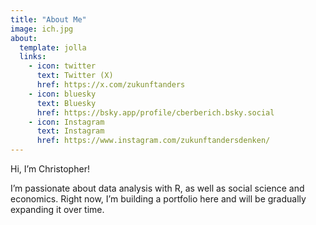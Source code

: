 ```yaml
---
title: "About Me"
image: ich.jpg
about:
  template: jolla
  links:
    - icon: twitter
      text: Twitter (X)
      href: https://x.com/zukunftanders
    - icon: bluesky
      text: Bluesky
      href: https://bsky.app/profile/cberberich.bsky.social
    - icon: Instagram
      text: Instagram
      href: https://www.instagram.com/zukunftandersdenken/
---
```


Hi, I'm Christopher!

I'm passionate about data analysis with R, as well as social science and economics. Right now, I'm building a portfolio here and will be gradually expanding it over time.